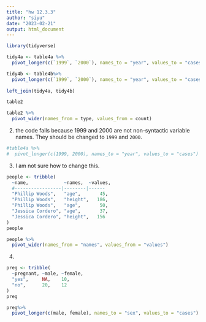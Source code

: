 ```yaml
---
title: "hw 12.3.3"
author: "siyu"
date: "2023-02-21"
output: html_document
---
```


```r
library(tidyverse)
```

```r
tidy4a <- table4a %>%
  pivot_longer(c(`1999`, `2000`), names_to = "year", values_to = "cases")

tidy4b <- table4b%>%
  pivot_longer(c(`1999`, `2000`), names_to = "year", values_to = "cases")
  
left_join(tidy4a, tidy4b)
```

```r
table2 

table2 %>%
  pivot_wider(names_from = type, values_from = count)
```

2. 
the code fails because 1999 and 2000 are not non-syntactic variable names. They should be changed to `1999` and `2000`. 
```r
#table4a %>% 
#  pivot_longer(c(1999, 2000), names_to = "year", values_to = "cases")
```

3. 
I am not sure how to change this. 

```r
people <- tribble(
  ~name,             ~names,  ~values,
  #-----------------|--------|------
  "Phillip Woods",   "age",       45,
  "Phillip Woods",   "height",   186,
  "Phillip Woods",   "age",       50,
  "Jessica Cordero", "age",       37,
  "Jessica Cordero", "height",   156
)
people

people %>%
  pivot_wider(names_from = "names", values_from = "values")
```

4. 
```r
preg <- tribble(
  ~pregnant, ~male, ~female,
  "yes",     NA,    10,
  "no",      20,    12
)
preg

preg%>%
  pivot_longer(c(male, female), names_to = "sex", values_to = "cases")
```